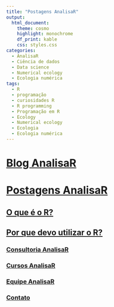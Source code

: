 ```yaml
---
title: "Postagens AnalisaR"
output: 
  html_document:
    theme: cosmo
    highlight: monochrome
    df_print: kable
    css: styles.css
categories:
  - AnalisaR
  - Ciência de dados
  - Data science
  - Numerical ecology
  - Ecologia numérica
tags:
  - R
  - programação
  - curiosidades R
  - R programming
  - Programação em R
  - Ecology
  - Numerical ecology
  - Ecologia
  - Ecologia numérica
---
```


# [**Blog AnalisaR**](index.html)

# [**Postagens AnalisaR**](Posts.html)

## [**O que é o R?**](Mas-o-que-é-o-R.html)

## [**Por que devo utilizar o R?**]()

### [**Consultoria AnalisaR**](Consultoria.html)

### [Cursos AnalisaR](Cursos.html)

### [Equipe AnalisaR](https://vntborgesjr.github.io/vntborgesjr/)

### [Contato](Contato.html)
